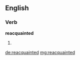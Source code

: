 ==English==

===Verb===
'''reacquainted'''

# {{past of|[[reacquaint]]}}

[[de:reacquainted]]
[[mg:reacquainted]]